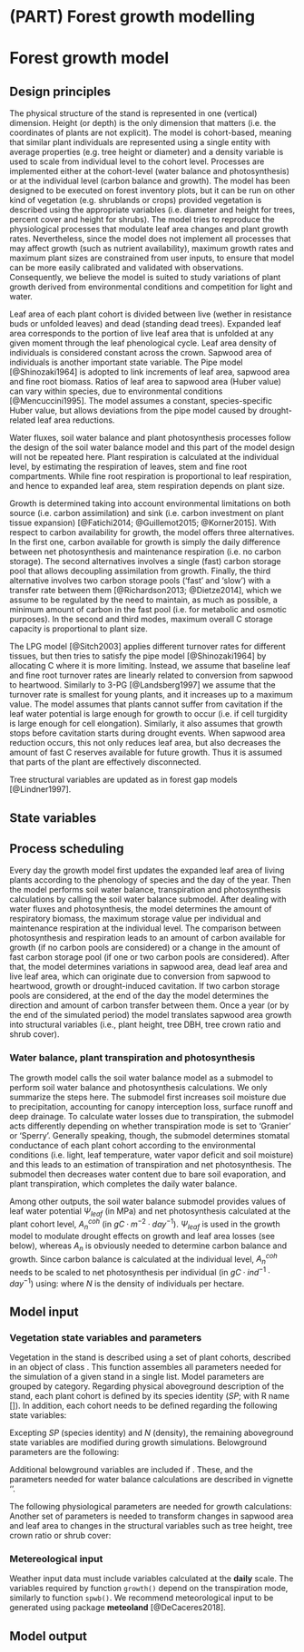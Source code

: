# (PART) Forest growth modelling {-}

# Forest growth model

## Design principles

The physical structure of the stand is represented in one (vertical) dimension. Height (or depth) is the only dimension that matters (i.e. the coordinates of plants are not explicit). The model is cohort-based, meaning that similar plant individuals are represented using a single entity with average properties (e.g. tree height or diameter) and a density variable is used to scale from individual level to the cohort level. Processes are implemented either at the cohort-level (water balance and photosynthesis) or at the individual level (carbon balance and growth). The model has been designed to be executed on forest inventory plots, but it can be run on other kind of vegetation (e.g. shrublands or crops) provided vegetation is described using the appropriate variables (i.e. diameter and height for trees, percent cover and height for shrubs). The model tries to reproduce the physiological processes that modulate leaf area changes and plant growth rates. Nevertheless, since the model does not implement all processes that may affect growth (such as nutrient availability), maximum growth rates and maximum plant sizes are constrained from user inputs, to ensure that model can be more easily calibrated and validated with observations. Consequently, we believe the model is suited to study variations of plant growth derived from environmental conditions and competition for light and water.

Leaf area of each plant cohort is divided between live (wether in resistance buds or unfolded leaves) and dead (standing dead trees). Expanded leaf area corresponds to the portion of live leaf area that is unfolded at any given moment through the leaf phenological cycle. Leaf area density of individuals is considered constant across the crown. Sapwood area of individuals is another important state variable. The Pipe model [@Shinozaki1964] is adopted to link increments of leaf area, sapwood area and fine root biomass. Ratios of leaf area to sapwood area (Huber value) can vary within species, due to environmental conditions [@Mencuccini1995]. The model assumes a constant, species-specific Huber value, but allows deviations from the pipe model caused by drought-related leaf area reductions. 

Water fluxes, soil water balance and plant photosynthesis processes follow the design of the soil water balance model and this part of the model design will not be repeated here. Plant respiration is calculated at the individual level, by estimating the respiration of leaves, stem and fine root compartments. While fine root respiration is proportional to leaf respiration, and hence to expanded leaf area, stem respiration depends on plant size.

Growth is determined taking into account environmental limitations on both source (i.e. carbon assimilation) and sink (i.e. carbon investment on plant tissue expansion) [@Fatichi2014; @Guillemot2015; @Korner2015]. With respect to carbon availability for growth, the model offers three alternatives. In the first one, carbon available for growth is simply the daily difference between net photosynthesis and maintenance respiration (i.e. no carbon storage). The second alternatives involves a single (fast) carbon storage pool that allows decoupling assimilation from growth. Finally, the third alternative involves two carbon storage pools ('fast' and 'slow') with a transfer rate between them [@Richardson2013; @Dietze2014], which we assume to be regulated by the need to maintain, as much as possible, a minimum amount of carbon in the fast pool (i.e. for metabolic and osmotic purposes). In the second and third modes, maximum overall C storage capacity is proportional to plant size.

The LPG model [@Sitch2003] applies different turnover rates for different tissues, but then tries to satisfy the pipe model [@Shinozaki1964] by allocating C where it is more limiting. Instead, we assume that baseline leaf and fine root turnover rates are linearly related to conversion from sapwood to heartwood. Similarly to 3-PG [@Landsberg1997] we assume that the turnover rate is smallest for young plants, and it increases up to a maximum value. The model assumes that plants cannot suffer from cavitation if the leaf water potential is large enough for growth to occur (i.e. if cell turgidity is large enough for cell elongation). Similarly, it also assumes that growth stops before cavitation starts during drought events. When sapwood area reduction occurs, this not only reduces leaf area, but also decreases the amount of fast C reserves available for future growth. Thus it is assumed that parts of the plant are effectively disconnected.

Tree structural variables are updated as in forest gap models [@Lindner1997].

## State variables



## Process scheduling
Every day the growth model first updates the expanded leaf area of living plants according to the phenology of species and the day of the year. Then the model performs soil water balance, transpiration and photosynthesis calculations by calling the soil water balance submodel. After dealing with water fluxes and photosynthesis, the model determines the amount of respiratory biomass, the maximum storage value per individual and maintenance respiration at the individual level. The comparison between photosynthesis and respiration leads to an amount of carbon available for growth (if no carbon pools are considered) or a change in the amount of fast carbon storage pool (if one or two carbon pools are considered). After that, the model determines variations in sapwood area, dead leaf area and live leaf area, which can originate due to conversion from sapwood to heartwood, growth or drought-induced cavitation. If two carbon storage pools are considered, at the end of the day the model determines the direction and amount of carbon transfer between them. Once a year (or by the end of the simulated period) the model translates sapwood area growth into structural variables (i.e., plant height, tree DBH, tree crown ratio and shrub cover). 


### Water balance, plant transpiration and photosynthesis
The growth model calls the soil water balance model as a submodel to perform soil water balance and photosynthesis calculations. We only summarize the steps here. The submodel first increases soil moisture due to precipitation, accounting for canopy interception loss, surface runoff and deep drainage. To calculate water losses due to transpiration, the submodel acts differently depending on whether  transpiration mode is set to 'Granier' or 'Sperry'. Generally speaking, though, the submodel determines stomatal conductance of each plant cohort according to the environmental conditions (i.e. light, leaf temperature, water vapor deficit and soil moisture) and this leads to an estimation of transpiration and net photosynthesis. The submodel then decreases water content due to bare soil evaporation, and plant transpiration, which completes the daily water balance. 

 Among other outputs, the soil water balance submodel provides values of leaf water potential $\Psi_{leaf}$ (in MPa) and net photosynthesis calculated at the plant cohort level, $A_n^{coh}$ (in $g C · m^{-2} · day^{-1}$).  $\Psi_{leaf}$ is used in the growth model to modulate drought effects on growth and leaf area losses (see below), whereas $A_n$ is obviously needed to determine carbon balance and growth. Since carbon balance is calculated at the individual level, $A_n^{coh}$ needs to be scaled to net photosynthesis per individual (in $g C · ind^{-1} · day^{-1}$) using:
\begin{equation}
A_{n}^{ind} = 10000 \cdot A_n^{coh} / N
\end{equation}
where $N$ is the density of individuals per hectare.


## Model input


### Vegetation state variables and parameters

Vegetation in the stand is described using a set of plant cohorts, described in an object of class \texttt{growthInput}. This function assembles all parameters needed for the simulation of a given stand in a single list. Model parameters are grouped by category.  Regarding physical aboveground description of the stand, each plant cohort is defined by its species identity ($SP$; with R name [\texttt{SP}]). In addition, each cohort needs to be defined regarding the following state variables:

\begin{itemize}
\item{$N$ [\texttt{N}]: The density of individuals (in ind · ha$^{-1}$).}
\item{$DBH$ [\texttt{DBH}]: Tree diameter at breast height (in cm).}
\item{$Cover$ [\texttt{Cover}]: Shrub percent cover (in \%).}
\item{$H$ [\texttt{H}]: Total tree or shrub height (in cm).}
\item{$CR$ [\texttt{CR}]: Crown ratio (i.e. the ratio between crown length and total height).}
\item{$LAI^{live}$ [\texttt{LAI\_live}]: Live leaf area index (one-side live leaf area of plants in the cohort per surface area of the stand) (in m$^2$·m$^{-2}$).}
\item{$LAI^{\phi}$ [\texttt{LAI\_expanded}]: Expanded leaf area index (one-side expanded leaf area of plants in the cohort per surface area of the stand) (in m$^2$·m$^{-2}$).}
\item{$LAI^{dead}$ [\texttt{LAI\_dead}]: Dead leaf area index (one-side dead leaf area of plants in the cohort per surface area of the stand) (in m$^2$·m$^{-2}$).}
\item{$LAI^{predrought}$ [\texttt{LAI\_predrought}]: Live leaf area index before the current drought started (one-side dead leaf area of plants in the cohort per surface area of the stand) (in m$^2$·m$^{-2}$).}
\item{$SA$ [\texttt{SA}]: Area of functional sapwood per individual (in cm$^2$·ind$^{-1}$).}
\item{$C_{fast}$ [\texttt{fastCstorage}]: Amount of C in the fast carbon storage pool (in g C·ind$^{-1}$).}
\item{$C_{slow}$ [\texttt{slowCstorage}]: Amount of C in the slow carbon storage pool (in g C·ind$^{-1}$).}
\end{itemize}

Excepting $SP$ (species identity) and $N$ (density), the remaining aboveground state variables are modified during growth simulations. Belowground parameters are the following:
\begin{itemize}
\item{$Z$ [\texttt{Z}]: The rooting depth (in cm).}
\item{$V$ [\texttt{V}]: A matrix with the proportion of fine roots in each soil layer.}
\end{itemize}
Additional belowground variables are included if \texttt{transpirationMode = "Complex"}. These, and the parameters needed for water balance calculations are described in vignette '\textbf{Soil description and root system architecture}'. 

The following physiological parameters are needed for growth calculations:
\begin{itemize}
\item{$SLA$ [\texttt{SLA}]: Specific leaf area (m$^2$·kg$^{-1}$).}
\item{$Hv$ [\texttt{Al2As}]: Huber value. Leaf area to sapwood area ratio (in m$^2$·m$^{-2}$).}
\item{$W_{dens}$ [\texttt{WoodDens}]: Wood density (at 0\% humidity) (in g·cm$^{-3}$).}
\item{$W_{C}$ [\texttt{WoodC}]: Wood carbon content in relation to dry weight (in g·g$^{-1}$).}
\item{$C_{p,\max}$ [\texttt{Cstoragepmax}]: Maximum storage capacity, expressed as C per total respiratory C (in gC·gC$^{-1}$).}
\item{$RGR_{\max}$ [\texttt{RGRmax}]: Maximum daily relative growth rate (in sapwood area basis) (in cm$^2$·cm$^{-2}$).}
\end{itemize}

Another set of parameters is needed to transform changes in sapwood area and leaf area to changes in the structural variables such as tree height, tree crown ratio or shrub cover:
\begin{itemize}
\item{$H_{\max}$ [\texttt{Hmax}]: Maximum plant height (in cm).}
\item{$f_{HD,\min}$, $f_{HD,\max}$ [\texttt{fHDmin}, \texttt{fHDmax}]: Minimum and maximum values of the height-diameter ratio (in cm·cm$^{-1}$).}
\item{$Z_{\max}$ [\texttt{Zmax}]: Maximum rooting depth (in mm).}
\item{$a_{ash}$ [\texttt{Aash}]: Regression coefficient for the quadratic relationship between shrub height and shrub area.}
\item{$a_{bsh}$, $b_{bsh}$ [\texttt{Absh}, \texttt{Bbsh}]: Allometric coefficients relating crown phytovolume with dry weight of shrub individuals.}
\item{$CR$ [\texttt{cr}]: Ratio between crown length and total height (constant value for shrubs).}
\item{$r_{6.35}$ [\texttt{r635}]: Ratio between the dry weight of leaves plus branches and the dry weight of leaves alone for branches of 6.35 mm of diameter.}
\item{$a_{cr}$, $b_{1cr}$, $b_{2cr}$, $b_{3cr}$, $c_{1cr}$, $c_{2cr}$ [\texttt{B1cr}, \texttt{B2cr}, \texttt{B3cr}, \texttt{C1cr}, \texttt{C2cr}]: Regression coefficients used to update the crown ratio of trees.}
\item{$a_{cw}$, $b_{cw}$ [\texttt{Acw}, \texttt{Bcw}]: Regression coefficients used to calculate the crown width of trees (as intermediary step to obtain the crown ratio).}
\end{itemize}

### Metereological input

Weather input data must include variables calculated at the **daily** scale. The variables required by function `growth()` depend on the transpiration mode, similarly to function `spwb()`. We recommend meteorological input to be generated using package **meteoland** [@DeCaceres2018].

## Model output